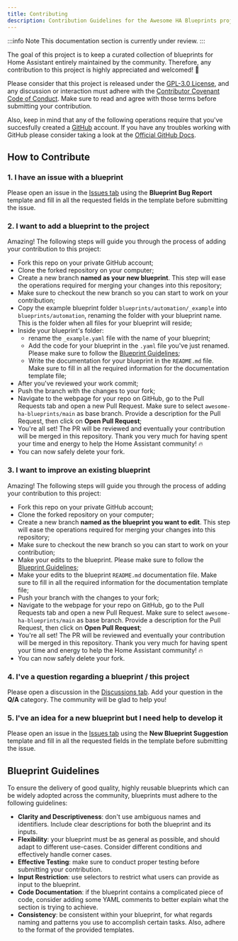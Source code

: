 ```yaml
---
title: Contributing
description: Contribution Guidelines for the Awesome HA Blueprints project.
---
```


:::info Note
This documentation section is currently under review.
:::

The goal of this project is to keep a curated collection of blueprints for Home Assistant entirely maintained by the community. Therefore, any contribution to this project is highly appreciated and welcomed! :rocket:

Please consider that this project is released under the [GPL-3.0 License](https://github.com/yarafie/awesome-ha-blueprints/blob/main/LICENSE), and any discussion or interaction must adhere with the [Contributor Covenant Code of Conduct](https://github.com/yarafie/awesome-ha-blueprints/blob/main/CODE_OF_CONDUCT.md). Make sure to read and agree with those terms before submitting your contribution.

Also, keep in mind that any of the following operations require that you've succesfully created a [GitHub](https://github.com/) account. If you have any troubles working with GitHub please consider taking a look at the [Official GitHub Docs](https://docs.github.com/).

## How to Contribute

### 1. I have an issue with a blueprint

Please open an issue in the [Issues tab](https://github.com/yarafie/awesome-ha-blueprints/issues) using the **Blueprint Bug Report** template and fill in all the requested fields in the template before submitting the issue.

### 2. I want to add a blueprint to the project

Amazing! The following steps will guide you through the process of adding your contribution to this project:

- Fork this repo on your private GitHub account;
- Clone the forked repository on your computer;
- Create a new branch **named as your new blueprint**. This step will ease the operations required for merging your changes into this repository;
- Make sure to checkout the new branch so you can start to work on your contribution;
- Copy the example blueprint folder `blueprints/automation/_example` into `blueprints/automation`, renaming the folder with your blueprint name. This is the folder when all files for your blueprint will reside;
- Inside your blueprint's folder:
  - rename the `_example.yaml` file with the name of your blueprint;
  - Add the code for your blueprint in the `.yaml` file you've just renamed. Please make sure to follow the [Blueprint Guidelines](#Blueprint-Guidelines);
  - Write the documentation for your blueprint in the `README.md` file. Make sure to fill in all the required information for the documentation template file;
- After you've reviewed your work commit;
- Push the branch with the changes to your fork;
- Navigate to the webpage for your repo on GitHub, go to the Pull Requests tab and open a new Pull Request. Make sure to select `awesome-ha-blueprints/main` as base branch. Provide a description for the Pull Request, then click on **Open Pull Request**;
- You're all set! The PR will be reviewed and eventually your contribution will be merged in this repository. Thank you very much for having spent your time and energy to help the Home Assistant community! :fire:
- You can now safely delete your fork.

### 3. I want to improve an existing blueprint

Amazing! The following steps will guide you through the process of adding your contribution to this project:

- Fork this repo on your private GitHub account;
- Clone the forked repository on your computer;
- Create a new branch **named as the blueprint you want to edit**. This step will ease the operations required for merging your changes into this repository;
- Make sure to checkout the new branch so you can start to work on your contribution;
- Make your edits to the blueprint. Please make sure to follow the [Blueprint Guidelines](#Blueprint-Guidelines);
- Make your edits to the blueprint `README.md` documentation file. Make sure to fill in all the required information for the documentation template file;
- Push your branch with the changes to your fork;
- Navigate to the webpage for your repo on GitHub, go to the Pull Requests tab and open a new Pull Request. Make sure to select `awesome-ha-blueprints/main` as base branch. Provide a description for the Pull Request, then click on **Open Pull Request**;
- You're all set! The PR will be reviewed and eventually your contribution will be merged in this repository. Thank you very much for having spent your time and energy to help the Home Assistant community! :fire:
- You can now safely delete your fork.

### 4. I've a question regarding a blueprint / this project

Please open a discussion in the [Discussions tab](https://github.com/yarafie/awesome-ha-blueprints/discussions). Add your question in the **Q/A** category. The community will be glad to help you!

### 5. I've an idea for a new blueprint but I need help to develop it

Please open an issue in the [Issues tab](https://github.com/yarafie/awesome-ha-blueprints/discussions) using the **New Blueprint Suggestion** template and fill in all the requested fields in the template before submitting the issue.

## Blueprint Guidelines

To ensure the delivery of good quality, highly reusable blueprints which can be widely adopted across the community, blueprints must adhere to the following guidelines:

- **Clarity and Descriptiveness**: don't use ambiguous names and identifiers. Include clear descriptions for both the blueprint and its inputs.
- **Flexibility**: your blueprint must be as general as possible, and should adapt to different use-cases. Consider different conditions and effectively handle corner cases.
- **Effective Testing**: make sure to conduct proper testing before submitting your contribution.
- **Input Restriction**: use selectors to restrict what users can provide as input to the blueprint.
- **Code Documentation**: if the blueprint contains a complicated piece of code, consider adding some YAML comments to better explain what the section is trying to achieve.
- **Consistency**: be consistent within your blueprint, for what regards naming and patterns you use to accomplish certain tasks. Also, adhere to the format of the provided templates.
